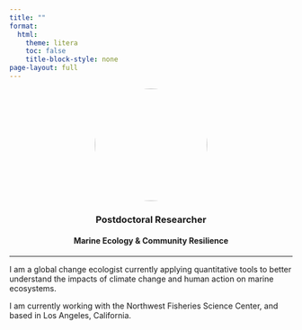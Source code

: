 ```yaml
---
title: ""
format:
  html:
    theme: litera
    toc: false
    title-block-style: none
page-layout: full
---
```


![](images/avatar.jpg){width=200px style="border-radius: 50%; display: block; margin-left: auto; margin-right: auto;"}

<div style="text-align: center;">

### Postdoctoral Researcher  
#### Marine Ecology & Community Resilience

</div>

---

I am a global change ecologist currently applying quantitative tools to better understand the impacts of climate change and human action on marine ecosystems.

I am currently working with the Northwest Fisheries Science Center, and based in Los Angeles, California.
